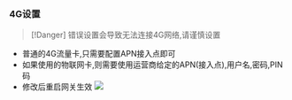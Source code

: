 ### 4G设置

> [!Danger]
> 错误设置会导致无法连接4G网络,请谨慎设置

* 普通的4G流量卡,只需要配置APN接入点即可
* 如果使用的物联网卡,则需要使用运营商给定的APN(接入点),用户名,密码,PIN码
* 修改后重启网关生效
![](img/function_set-5.png)
